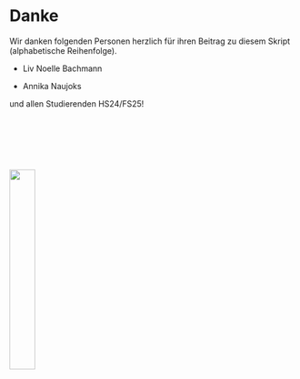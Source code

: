 # Danke {.unnumbered #sec-thanks}

Wir danken folgenden Personen herzlich für ihren Beitrag zu diesem Skript (alphabetische Reihenfolge).

- Liv Noelle Bachmann

- Annika Naujoks

und allen Studierenden HS24/FS25!


<br>

<br>

<br>

![](../imgs/thanks.png){fig-align="left" width=30%}


